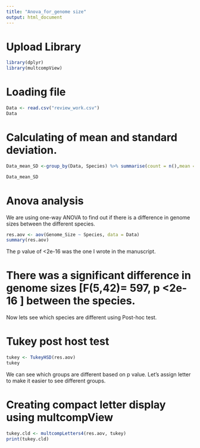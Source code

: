 ```yaml
---
title: "Anova_for_genome size"
output: html_document
---
```


# Upload Library
```r
library(dplyr)
library(multcompView)
```

# Loading file 
```r
Data <- read.csv("review_work.csv")
Data
```

# Calculating of mean and standard deviation.
```r
Data_mean_SD <-group_by(Data, Species) %>% summarise(count = n(),mean = mean(Genome_Size, na.rm = TRUE),sd = sd(Genome_Size, na.rm = TRUE))

Data_mean_SD
```

# Anova analysis

We are using one-way ANOVA to find out if there is a difference in genome sizes between the different species.

```r
res.aov <- aov(Genome_Size ~ Species, data = Data)
summary(res.aov)
```

The p value of <2e-16 was the one I wrote in the manuscript.

# There was a significant difference in genome sizes [F(5,42)= 597, p <2e-16 ] between the species.

Now lets see which species are different using Post-hoc test.

# Tukey post host test

```r
tukey <- TukeyHSD(res.aov)
tukey
```

We can see which groups are different based on p value. Let's assign letter to make it easier to see different groups.

# Creating compact letter display using multcompView
```r
tukey.cld <- multcompLetters4(res.aov, tukey)
print(tukey.cld)
```
